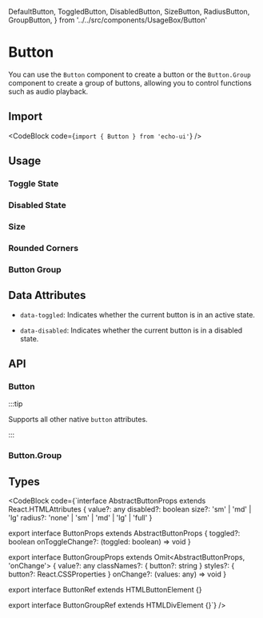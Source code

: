   DefaultButton,
  ToggledButton,
  DisabledButton,
  SizeButton,
  RadiusButton,
  GroupButton,
} from '../../src/components/UsageBox/Button'

# Button

You can use the `Button` component to create a button or the `Button.Group` component to create a group of buttons, allowing you to control functions such as audio playback.

## Import

<CodeBlock code={`import { Button } from 'echo-ui'`} />

## Usage

<DefaultButton />

### Toggle State

<ToggledButton />

### Disabled State

<DisabledButton />

### Size

<SizeButton />

### Rounded Corners

<RadiusButton />

### Button Group

<GroupButton />

## Data Attributes

- `data-toggled`: Indicates whether the current button is in an active state.

- `data-disabled`: Indicates whether the current button is in a disabled state.

## API

### Button

:::tip

Supports all other native `button` attributes.

:::

<ButtonAPITable />

### Button.Group

<ButtonGroupAPITable />

## Types

<CodeBlock code={`interface AbstractButtonProps<T> extends React.HTMLAttributes<T> {
  value?: any
  disabled?: boolean
  size?: 'sm' | 'md' | 'lg'
  radius?: 'none' | 'sm' | 'md' | 'lg' | 'full'
}

export interface ButtonProps extends AbstractButtonProps<ButtonRef> {
  toggled?: boolean
  onToggleChange?: (toggled: boolean) => void
}

export interface ButtonGroupProps extends Omit<AbstractButtonProps<ButtonGroupRef>, 'onChange'> {
  value?: any
  classNames?: { button?: string }
  styles?: { button?: React.CSSProperties }
  onChange?: (values: any) => void
}

export interface ButtonRef extends HTMLButtonElement {}

export interface ButtonGroupRef extends HTMLDivElement {}`} />
